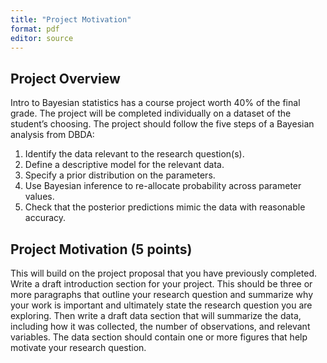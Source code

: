 ```yaml
---
title: "Project Motivation"
format: pdf
editor: source
---
```


## Project Overview
Intro to Bayesian statistics has a course project worth 40% of the final grade. The project will be completed individually on a dataset of the student's choosing. The project should follow the five steps of a Bayesian analysis from DBDA:

  1. Identify the data relevant to the research question(s).
  2. Define a descriptive model for the relevant data.
  3. Specify a prior distribution on the parameters.
  4. Use Bayesian inference to re-allocate probability across parameter values.
  5. Check that the posterior predictions mimic the data with reasonable accuracy.
  
  
## Project Motivation (5 points)

This will build on the project proposal that you have previously completed. Write a draft introduction section for your project. This should be three or more paragraphs that outline your research question and summarize why your work is important and ultimately state the research question you are exploring. Then write a draft data section that will summarize the data, including how it was collected, the number of observations, and relevant variables. The data section should contain one or more figures that help motivate your research question.